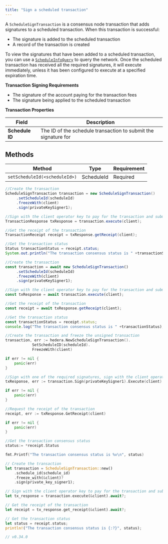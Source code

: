 ```yaml
---
title: "Sign a scheduled transaction"
---
```



A `ScheduleSignTransaction` is a consensus node transaction that adds signatures to a scheduled transaction. When this transaction is successful:

* The signature is added to the scheduled transaction
* A record of the transaction is created

To view the signatures that have been added to a scheduled transaction, you can use a [`ScheduleInfoQuery`](/hedera/sdks-and-apis/sdks/schedule-transaction/get-schedule-info) to query the network. Once the scheduled transaction has received all the required signatures, it will execute immediately, unless it has been configured to execute at a specified expiration time.

**Transaction Signing Requirements**

* The signature of the account paying for the transaction fees
* The signature being applied to the scheduled transaction

**Transaction Properties**

| Field           | Description                                                    |
| --------------- | -------------------------------------------------------------- |
| **Schedule ID** | The ID of the schedule transaction to submit the signature for |

## Methods

<table><thead><tr><th>Method</th><th>Type</th><th>Requirement</th></tr></thead><tbody><tr><td><code>setScheduleId(&#x3C;scheduleId>)</code></td><td>ScheduleId</td><td>Required</td></tr></tbody></table>

<CodeGroup>

```java Java Java
//Create the transaction
ScheduleSignTransaction transaction = new ScheduleSignTransaction()
     .setScheduleId(scheduleId)
     .freezeWith(client)
     .sign(privateKeySigner1);

//Sign with the client operator key to pay for the transaction and submit to a Hedera network
TransactionResponse txResponse = transaction.execute(client);

//Get the receipt of the transaction
TransactionReceipt receipt = txResponse.getReceipt(client);

//Get the transaction status
Status transactionStatus = receipt.status;
System.out.println("The transaction consensus status is " +transactionStatus);
```


```javascript JavaScript
//Create the transaction
const transaction = await new ScheduleSignTransaction()
     .setScheduleId(scheduleId)
     .freezeWith(client)
     .sign(privateKeySigner1);

//Sign with the client operator key to pay for the transaction and submit to a Hedera network
const txResponse = await transaction.execute(client);

//Get the receipt of the transaction
const receipt = await txResponse.getReceipt(client);

//Get the transaction status
const transactionStatus = receipt.status;
console.log("The transaction consensus status is " +transactionStatus);
```


```go Go
//Create the transaction and freeze the unsigned transaction
transaction, err := hedera.NewScheduleSignTransaction().
            SetScheduleID(scheduleId).
            FreezeWith(client)

if err != nil {
    panic(err)
}

//Sign with one of the required signatures, sign with the client operator private key and submit the transaction to a Hedera network
txResponse, err := transaction.Sign(privateKeySigner1).Execute(client)

if err != nil {
    panic(err)
}

//Request the receipt of the transaction
receipt, err := txResponse.GetReceipt(client)

if err != nil {
    panic(err)
}

//Get the transaction consensus status
status:= *receipt.Status

fmt.Printf("The transaction consensus status is %v\n", status)
```


```rust Rust
// Create the transaction
let transaction = ScheduleSignTransaction::new()
    .schedule_id(schedule_id)
    .freeze_with(&client)?
    .sign(private_key_signer1);

// Sign with the client operator key to pay for the transaction and submit to a Hedera network
let tx_response = transaction.execute(&client).await?;

// Get the receipt of the transaction
let receipt = tx_response.get_receipt(&client).await?;

// Get the transaction status
let status = receipt.status;
println!("The transaction consensus status is {:?}", status);

// v0.34.0
```

</CodeGroup>
